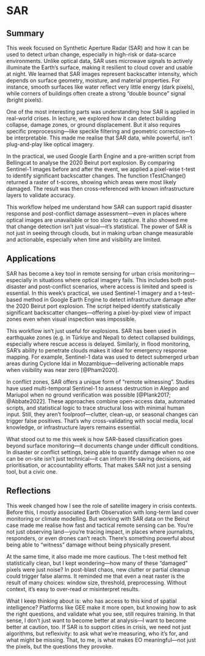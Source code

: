 # SAR

## Summary

This week focused on Synthetic Aperture Radar (SAR) and how it can be used to detect urban change, especially in high-risk or data-scarce environments. Unlike optical data, SAR uses microwave signals to actively illuminate the Earth’s surface, making it resilient to cloud cover and usable at night. We learned that SAR images represent backscatter intensity, which depends on surface geometry, moisture, and material properties. For instance, smooth surfaces like water reflect very little energy (dark pixels), while corners of buildings often create a strong “double bounce” signal (bright pixels).

One of the most interesting parts was understanding how SAR is applied in real-world crises. In lecture, we explored how it can detect building collapse, damage zones, or ground displacement. But it also requires specific preprocessing—like speckle filtering and geometric correction—to be interpretable. This made me realise that SAR data, while powerful, isn’t plug-and-play like optical imagery.

In the practical, we used Google Earth Engine and a pre-written script from Bellingcat to analyse the 2020 Beirut port explosion. By comparing Sentinel-1 images before and after the event, we applied a pixel-wise t-test to identify significant backscatter changes. The function tTestChange() returned a raster of t-scores, showing which areas were most likely damaged. The result was then cross-referenced with known infrastructure layers to validate accuracy.

This workflow helped me understand how SAR can support rapid disaster response and post-conflict damage assessment—even in places where optical images are unavailable or too slow to capture. It also showed me that change detection isn’t just visual—it’s statistical. The power of SAR is not just in seeing through clouds, but in making urban change measurable and actionable, especially when time and visibility are limited.

## Applications

SAR has become a key tool in remote sensing for urban crisis monitoring—especially in situations where optical imagery fails. This includes both post-disaster and post-conflict scenarios, where access is limited and speed is essential. In this week’s practical, we used Sentinel-1 imagery and a t-test–based method in Google Earth Engine to detect infrastructure damage after the 2020 Beirut port explosion. The script helped identify statistically significant backscatter changes—offering a pixel-by-pixel view of impact zones even when visual inspection was impossible.

This workflow isn’t just useful for explosions. SAR has been used in earthquake zones (e.g. in Türkiye and Nepal) to detect collapsed buildings, especially where rescue access is delayed. Similarly, in flood monitoring, SAR’s ability to penetrate clouds makes it ideal for emergency response mapping. For example, Sentinel-1 data was used to detect submerged urban areas during Cyclone Idai in Mozambique—delivering actionable maps when visibility was near zero [@Pham2020].

In conflict zones, SAR offers a unique form of “remote witnessing”. Studies have used multi-temporal Sentinel-1 to assess destruction in Aleppo and Mariupol when no ground verification was possible [@Plank2017; @Abbate2022]. These approaches combine open-access data, automated scripts, and statistical logic to trace structural loss with minimal human input. Still, they aren’t foolproof—clutter, clean-up, or seasonal changes can trigger false positives. That’s why cross-validating with social media, local knowledge, or infrastructure layers remains essential.

What stood out to me this week is how SAR-based classification goes beyond surface monitoring—it documents change under difficult conditions. In disaster or conflict settings, being able to quantify damage when no one can be on-site isn’t just technical—it can inform life-saving decisions, aid prioritisation, or accountability efforts. That makes SAR not just a sensing tool, but a civic one.

## Reflections

This week changed how I see the role of satellite imagery in crisis contexts. Before this, I mostly associated Earth Observation with long-term land cover monitoring or climate modelling. But working with SAR data on the Beirut case made me realise how fast and tactical remote sensing can be. You’re not just observing land—you’re tracing impact, in places where journalists, responders, or even drones can’t reach. There’s something powerful about being able to “witness” damage without being physically present.

At the same time, it also made me more cautious. The t-test method felt statistically clean, but I kept wondering—how many of these “damaged” pixels were just noise? In post-blast chaos, new clutter or partial cleanup could trigger false alarms. It reminded me that even a neat raster is the result of many choices: window size, threshold, preprocessing. Without context, it’s easy to over-read or misinterpret results.

What I keep thinking about is: who has access to this kind of spatial intelligence? Platforms like GEE make it more open, but knowing how to ask the right questions, and validate what you see, still requires training. In that sense, I don’t just want to become better at analysis—I want to become better at caution, too. If SAR is to support cities in crisis, we need not just algorithms, but reflexivity: to ask what we’re measuring, who it’s for, and what might be missing. That, to me, is what makes EO meaningful—not just the pixels, but the questions they provoke.
